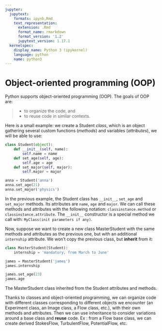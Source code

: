```yaml
---
jupyter:
  jupytext:
    formats: ipynb,Rmd
    text_representation:
      extension: .Rmd
      format_name: rmarkdown
      format_version: '1.2'
      jupytext_version: 1.17.1
  kernelspec:
    display_name: Python 3 (ipykernel)
    language: python
    name: python3
---
```


# Object-oriented programming (OOP)

Python supports object-oriented programming (OOP). The goals of OOP are:

> - to organize the code, and
> - to reuse code in similar contexts.

Here is a small example: we create a Student *class*, which is an object
gathering several custom functions (*methods*) and variables (*attributes*),
we will be able to use:

```python
class Student(object):
    def __init__(self, name):
        self.name = name
    def set_age(self, age):
        self.age = age
    def set_major(self, major):
        self.major = major
```

```python
anna = Student('anna')
anna.set_age(21)
anna.set_major('physics')
```

In the previous example, the Student class has `__init__`, `set_age` and
`set_major` methods. Its attributes are `name`, `age` and `major`. We
can call these methods and attributes with the following notation:
`classinstance.method` or `classinstance.attribute`. The `__init__`
constructor is a special method we call with: `MyClass(init parameters if
any)`.

Now, suppose we want to create a new class MasterStudent with the same
methods and attributes as the previous one, but with an additional
`internship` attribute. We won't copy the previous class, but
**inherit** from it:

```python
class MasterStudent(Student):
    internship = 'mandatory, from March to June'
```

```python
james = MasterStudent('james')
james.internship
```

```python
james.set_age(23)
james.age
```

The MasterStudent class inherited from the Student attributes and methods.

Thanks to classes and object-oriented programming, we can organize code
with different classes corresponding to different objects we encounter
(an Experiment class, an Image class, a Flow class, etc.), with their own
methods and attributes. Then we can use inheritance to consider
variations around a base class and **reuse** code. Ex : from a Flow
base class, we can create derived StokesFlow, TurbulentFlow,
PotentialFlow, etc.